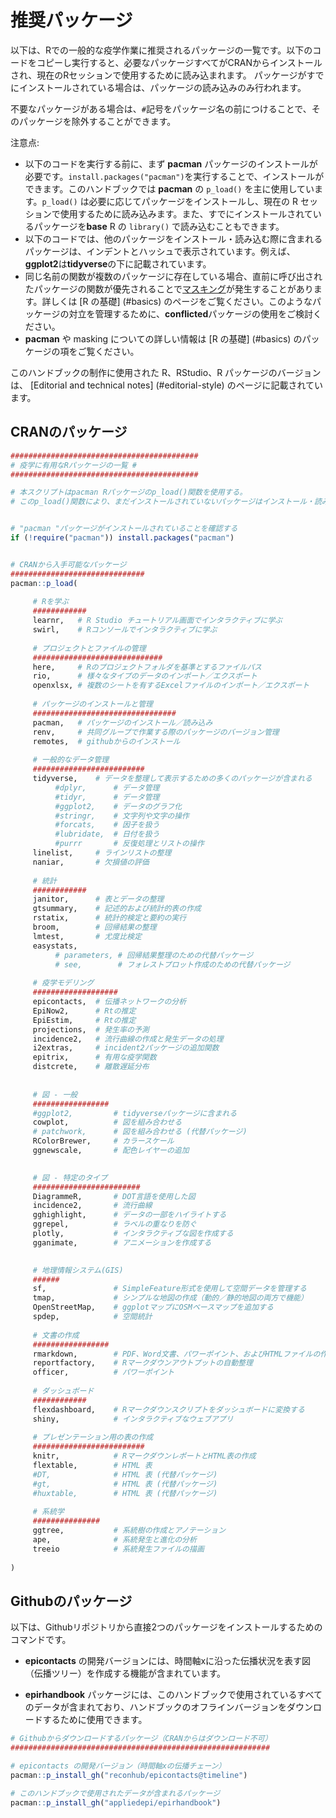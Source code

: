 # 推奨パッケージ

以下は、Rでの一般的な疫学作業に推奨されるパッケージの一覧です。以下のコードをコピーし実行すると、必要なパッケージすべてがCRANからインストールされ、現在のRセッションで使用するために読み込まれます。 パッケージがすでにインストールされている場合は、パッケージの読み込みのみ行われます。

不要なパッケージがある場合は、`#`記号をパッケージ名の前につけることで、そのパッケージを除外することができます。

注意点:

-   以下のコードを実行する前に、まず **pacman** パッケージのインストールが必要です。`install.packages("pacman")`を実行することで、インストールができます。このハンドブックでは **pacman** の `p_load()` を主に使用しています。`p_load()` は必要に応じてパッケージをインストールし、現在の R セッションで使用するために読み込みます。また、すでにインストールされているパッケージを**base** R の `library()` で読み込むこともできます。
-   以下のコードでは、他のパッケージをインストール・読み込む際に含まれるパッケージは、インデントとハッシュで表示されています。例えば、**ggplot2**は**tidyverse**の下に記載されています。
-   同じ名前の関数が複数のパッケージに存在している場合、直前に呼び出されたパッケージの関数が優先されることで[マスキング]{.ul}が発生することがあります。詳しくは [R の基礎] (\#basics) のページをご覧ください。このようなパッケージの対立を管理するために、**conflicted**パッケージの使用をご検討ください。
-   **pacman** や masking についての詳しい情報は [R の基礎] (\#basics) のパッケージの項をご覧ください。

このハンドブックの制作に使用された R、RStudio、R パッケージのバージョンは、 [Editorial and technical notes] (\#editorial-style) のページに記載されています。\

## CRANのパッケージ

```r

##########################################
# 疫学に有用なRパッケージの一覧 #
##########################################

# 本スクリプトはpacman Rパッケージのp_load()関数を使用する。
# このp_load()関数により、まだインストールされていないパッケージはインストール・読み込まれ、すでにインストールされているパッケージは読み込みのみ行われる。


# "pacman "パッケージがインストールされていることを確認する
if (!require("pacman")) install.packages("pacman")


# CRANから入手可能なパッケージ
##############################
pacman::p_load(
     
     # Rを学ぶ
     ############
     learnr,   # R Studio チュートリアル画面でインタラクティブに学ぶ
     swirl,    # Rコンソールでインタラクティブに学ぶ
        
     # プロジェクトとファイルの管理
     #############################
     here,     # Rのプロジェクトフォルダを基準とするファイルパス
     rio,      # 様々なタイプのデータのインポート／エクスポート
     openxlsx, # 複数のシートを有するExcelファイルのインポート／エクスポート 
     
     # パッケージのインストールと管理
     ################################
     pacman,   # パッケージのインストール／読み込み
     renv,     # 共同グループで作業する際のパッケージのバージョン管理
     remotes,  # githubからのインストール
     
     # 一般的なデータ管理
     #########################
     tidyverse,    # データを整理して表示するための多くのパッケージが含まれる
          #dplyr,      # データ管理
          #tidyr,      # データ管理
          #ggplot2,    # データのグラフ化
          #stringr,    # 文字列や文字の操作
          #forcats,    # 因子を扱う 
          #lubridate,  # 日付を扱う
          #purrr       # 反復処理とリストの操作
     linelist,     # ラインリストの整理
     naniar,       # 欠損値の評価
     
     # 統計  
     ############
     janitor,      # 表とデータの整理
     gtsummary,    # 記述的および統計的表の作成
     rstatix,      # 統計的検定と要約の実行
     broom,        # 回帰結果の整理
     lmtest,       # 尤度比検定
     easystats,
          # parameters, # 回帰結果整理のための代替パッケージ
          # see,        # フォレストプロット作成のための代替パッケージ
     
     # 疫学モデリング
     ###################
     epicontacts,  # 伝播ネットワークの分析
     EpiNow2,      # Rtの推定
     EpiEstim,     # Rtの推定
     projections,  # 発生率の予測
     incidence2,   # 流行曲線の作成と発生データの処理
     i2extras,     # incident2パッケージの追加関数
     epitrix,      # 有用な疫学関数
     distcrete,    # 離散遅延分布
     
     
     # 図 - 一般
     #################
     #ggplot2,         # tidyverseパッケージに含まれる
     cowplot,          # 図を組み合わせる  
     # patchwork,      # 図を組み合わせる (代替パッケージ)     
     RColorBrewer,     # カラースケール
     ggnewscale,       # 配色レイヤーの追加

     
     # 図 - 特定のタイプ
     ########################
     DiagrammeR,       # DOT言語を使用した図
     incidence2,       # 流行曲線
     gghighlight,      # データの一部をハイライトする
     ggrepel,          # ラベルの重なりを防ぐ
     plotly,           # インタラクティブな図を作成する
     gganimate,        # アニメーションを作成する

     
     # 地理情報システム(GIS)
     ######
     sf,               # SimpleFeature形式を使用して空間データを管理する
     tmap,             # シンプルな地図の作成（動的／静的地図の両方で機能）
     OpenStreetMap,    # ggplotマップにOSMベースマップを追加する
     spdep,            # 空間統計 
     
     # 文書の作成
     #################
     rmarkdown,        # PDF、Word文書、パワーポイント、およびHTMLファイルの作成
     reportfactory,    # Rマークダウンアウトプットの自動整理
     officer,          # パワーポイント
     
     # ダッシュボード
     ############
     flexdashboard,    # Rマークダウンスクリプトをダッシュボードに変換する
     shiny,            # インタラクティブなウェブアプリ
     
     # プレゼンテーション用の表の作成
     #########################
     knitr,            # RマークダウンレポートとHTML表の作成
     flextable,        # HTML 表
     #DT,              # HTML 表 (代替パッケージ)
     #gt,              # HTML 表 (代替パッケージ)
     #huxtable,        # HTML 表 (代替パッケージ) 
     
     # 系統学
     ###############
     ggtree,           # 系統樹の作成とアノテーション
     ape,              # 系統発生と進化の分析
     treeio            # 系統発生ファイルの描画
 
)

```

## Githubのパッケージ

以下は、Githubリポジトリから直接2つのパッケージをインストールするためのコマンドです。

-   **epicontacts** の開発バージョンには、時間軸xに沿った伝播状況を表す図（伝播ツリー）を作成する機能が含まれています。

-   **epirhandbook** パッケージには、このハンドブックで使用されているすべてのデータが含まれており、ハンドブックのオフラインバージョンをダウンロードするために使用できます。

```r
# Githubからダウンロードするパッケージ（CRANからはダウンロード不可）
##########################################################

# epicontacts の開発バージョン（時間軸xの伝播チェーン）
pacman::p_install_gh("reconhub/epicontacts@timeline")

# このハンドブックで使用されたデータが含まれるパッケージ 
pacman::p_install_gh("appliedepi/epirhandbook")



```
